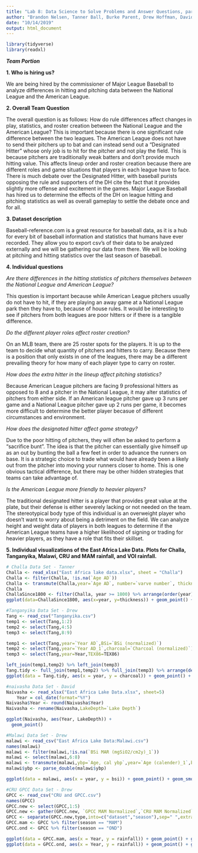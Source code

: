 ```yaml
---
title: "Lab 8: Data Science to Solve Problems and Answer Questions, part 1"
author: "Brandon Nelsen, Tanner Ball, Burke Parent, Drew Hoffman, David Washburn"
date: "10/14/2019"
output: html_document
---
```

```r
library(tidyverse)
library(readxl)
```

***Team Portion***

**1. Who is hiring us?**

We are being hired by the commissioner of Major League Baseball to analyze differences in hitting and pitching data between the National League and the American League.

**2. Overall Team Question**

The overall question is as follows: How do rule differences affect changes in play, statistics, and roster creation between the National League and the American League?  This is important because there is one significant rule difference between the two leagues. The American League does not have to send their pitchers up to bat and can instead send out a "Designated Hitter" whose only job is to hit for the pitcher and not play the field. This is because pitchers are traditionally weak batters and don't provide much hitting value. This affects lineup order and roster creation because there are different roles and game situations that players in each league have to face. There is much debate over the Designated Hitter, with baseball purists opposing the rule and supporters of the DH cite the fact that it provides slightly more offense and excitement in the games. Major League Baseball has hired us to determine the effects of the DH on league hitting and pitching statistics as well as overall gameplay to settle the debate once and for all.

**3. Dataset description**

Baseball-reference.com is a great resource for baseball data, as it is a hub for every bit of baseball information and statistics that humans have ever recorded. They allow you to export csv's of their data to be analyzed externally and we will be gathering our data from there. We will be looking at pitching and hitting statistics over the last season of baseball.

**4. Individual questions**

*Are there differences in the hitting statistics of pitchers themselves between the National League and American League?*

This question is important because while American League pitchers usually do not have to hit, if they are playing an away game at a National League park then they have to, because of house rules. It would be interesting to see if pitchers from both leagues are poor hitters or if there is a tangible difference. 

*Do the different player roles affect roster creation?*

On an MLB team, there are 25 roster spots for the players. It is up to the team to decide what quantity of pitchers and hitters to carry. Because there is a position that only exists in one of the leagues, there may be a different prevailing theory for how many of each player type to carry on roster. 

*How does the extra hitter in the lineup affect pitching statistics?*

Because American League pitchers are facing 9 professional hitters as opposed to 8 and a pitcher in the National League, it may alter statistics of pitchers from either side. If an American league pitcher gave up 3 runs per game and a National League pitcher gave up 2 runs per game, it becomes more difficult to determine the better player becasue of different circumstances and environment.

*How does the designated hitter affect game strategy?*

Due to the poor hitting of pitchers, they will often be asked to perform a "sacrifice bunt". The idea is that the pitcher can essentially give himself up as an out by bunting the ball a few feet in order to advance the runners on base. It is a strategic choice to trade what would have already been a likely out from the pitcher into moving your runners closer to home. This is one obvious tactical difference, but there may be other hidden strategies that teams can take advantage of.

*Is the American League more friendly to heavier players?*

The traditional designated hitter is a player that provides great value at the plate, but their defense is either severely lacking or not needed on the team. The stereotypical body type of this individual is an overweight player who doesn't want to worry about being a detriment on the field. We can analyze height and weight data of players in both leagues to determine if the American League teams have a higher likelihood of signing or trading for heavier players, as they have a role that fits their skillset.


**5. Individual visualizations of the East Africa Lake Data. Plots for Challa, Tanganyika, Malawi, CRU and MAM rainfall, and VOI rainfall.**

```r
# Challa Data Set - Tanner
Challa <- read_xlsx("East Africa lake data.xlsx", sheet = "Challa")
Challa <- filter(Challa, !is.na(`Age AD`))
Challa <- transmute(Challa,year=`Age AD`, number=`varve number`, thickness=as.double(`varve thickness`),dark.layer=as.double(`dark layer`), light.layer=as.double(`light layer`))
Challa
ChallaSince1800 <- filter(Challa, year >= 1800) %>% arrange(order(year))
ggplot(data=ChallaSince1800, aes(x=year, y=thickness)) + geom_point() + geom_smooth() + ggtitle('Thickness Since 1800')
```

```r
#Tanganyika Data Set - Drew
Tang <- read_csv("Tanganyika.csv")
temp1 <- select(Tang,1:2)
temp2 <- select(Tang,4:5)
temp3 <- select(Tang,8:9)

temp1 <- select(Tang,year=`Year AD`,BSi=`BSi (normalized)`)
temp2 <- select(Tang,year=`Year AD_1`,charcoal=`Charcoal (normalized)`)
temp3 <- select(Tang,year=Year,TEX86=TEX86)

left_join(temp1,temp2) %>% left_join(temp3) 
Tang.tidy <- full_join(temp1,temp2) %>% full_join(temp3) %>% arrange(desc(year))
ggplot(data = Tang.tidy, aes(x = year, y = charcoal)) + geom_point() + geom_smooth() + xlab("Year") + ylab("Charcoal") + ggtitle("Historic Tanganyika Charcoal Data")
```


```r
#naivasha Data Set - David
Naivasha <- read_xlsx("East Africa Lake Data.xlsx", sheet=5)
    Year = col_date(format="%Y")
Naivasha$Year <- round(Naivasha$Year)
Naivasha <- rename(Naivasha,LakeDepth=`Lake Depth`)

ggplot(Naivasha, aes(Year, LakeDepth)) +
  geom_point()
``` 

```r
#Malawi Data Set - Drew
malawi <- read_csv("East Africa Lake Data:Malawi.csv")
names(malawi)
malawi <- filter(malawi,!is.na(`BSi MAR (mgSiO2/cm2y)_1`))
malawi <- select(malawi,6:8)
malawi <- transmute(malawi,ybp=`Age, cal ybp`,year=`Age (calender)_1`,bsi=`BSi MAR (mgSiO2/cm2y)_1`)
malawi$ybp <- parse_double(malawi$ybp)

ggplot(data = malawi, aes(x = year, y = bsi)) + geom_point() + geom_smooth() + xlab("Year") + ylab("BSI") + ggtitle("Historic Malawi Rainfall Data")
```

```r
#CRU GPCC Data Set - Drew
GPCC <- read_csv("CRU and GPCC.csv")
names(GPCC)
GPCC.new <- select(GPCC,1:5)
GPCC.new <- gather(GPCC.new, `GPCC MAM Normalized`,`CRU MAM Normalized`,`GPCC OND Normalized`,`CRU OND Normalized`,key="type",value="rainfall")
GPCC <- separate(GPCC.new,type,into=c("dataset","season"),sep=" ",extra="drop")
GPCC.mam <- GPCC %>% filter(season == "MAM")
GPCC.ond <- GPCC %>% filter(season == "OND")

ggplot(data = GPCC.mam, aes(x = Year, y = rainfall)) + geom_point() + geom_smooth(se=0)
ggplot(data = GPCC.ond, aes(x = Year, y = rainfall)) + geom_point() + geom_smooth(se=0)


```
